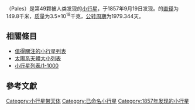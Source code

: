 {{Infobox Planet 
 | name=49 Pales
 | background = #FFFFC0
 | discoverer=[[Hermann_Mayer_Salomon_Goldschmidt|Hermann Mayer Salomon Goldschmidt]]
 | discovery_date=[[September_19|September 19]], 1857
 | designations= 
 | mp_category=[[Main_belt|Main belt]]
 | epoch=[[December_31|December 31]], 2006 ([[Julian_day|JD]] 2454100.5)
 | semimajor=461.538 [[Giga|G]][[metre|m]] (3.085 [[Astronomical_unit|AU]])
 | perihelion=353.875 Gm (2.366 AU)
 | aphelion=569.200 Gm (3.805 AU)
 | eccentricity=0.233
 | period=1979.344 [[day|d]] (5.42 [[Julian_year_(astronomy)|a]])
 | inclination=3.180[[degree_(angle)|°]]
 | asc_node=286.178°
 | arg_peri=110.188°
 | mean_anomaly=147.198°
 | avg_speed=16.72 km/[[second|s]]
 | dimensions=149.8 km
 | mass=3.5{{e|18}} [[kilogram|kg]]
 | density=? g/[[cubic_centimetre|cm³]]
 | gravity=0.0419 m/s²
 | escape_velocity=0.0792 km/s
 | rotation=? d
 | spectral_type=C
 | abs_magnitude=7.8
 | albedo=0.060 <ref>http://www.psi.edu/pds/resource/albedo.html</ref>
 | temperature=~158 [[kelvin|K]]}}
'''{{BASEPAGENAME}}'''（Pales）是第49颗被人类发现的[[小行星|小行星]]，于1857年9月19日发现。{{BASEPAGENAME}}的[[直径|直径]]为149.8千米，[[质量|质量]]为3.5×10<sup>18</sup>千克，[[公转周期|公转周期]]为1979.344天。

== 相關條目 ==
{{portal|太陽系|Solar system.jpg}}

* [[值得關注的小行星列表|值得關注的小行星列表]]
* [[太陽系天體大小列表|太陽系天體大小列表]]
* [[小行星列表/1-1000|小行星列表/1-1000]]

== 參考文獻 ==

{{reflist}}
{{Minor Planet Number|(48)[[昏神星|昏神星]]|(50)[[贞女星|贞女星]]}}
{{beltasteroid-stub}}

[[Category:小行星带天体|Category:小行星带天体]]
[[Category:已命名小行星|Category:已命名小行星]]
[[Category:1857年发现的小行星|Category:1857年发现的小行星]]
